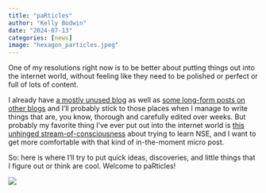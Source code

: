 ```yaml
---
title: "paRticles"
author: "Kelly Bodwin"
date: "2024-07-13"
categories: [news]
image: "hexagon_particles.jpeg"
---
```


One of my resolutions right now is to be better about putting things out into the internet world, without feeling like they need to be polished or perfect or full of lots of content.

I already have [a mostly unused blog](https://www.kelly-bodwin.com/blog) as well as [some long-form posts on other blogs](https://rdatatable-community.github.io/The-Raft/posts/2024-05-20-kelly_bodwin/) and I'll probably stick to those places when I manage to write things that are, you know, thorough and carefully edited over weeks.  But probably my favorite thing I've ever put out into the internet world is [this unhinged stream-of-consciousness](https://www.kelly-bodwin.com/blog/tidyeval/) about trying to learn NSE, and I want to get more comfortable with that kind of in-the-moment micro post.

So: here is where I'll try to put quick ideas, discoveries, and little things that I figure out or think are cool. Welcome to paRticles!

![](https://media.tenor.com/gluIOryzqFMAAAAM/confetti.gif)
